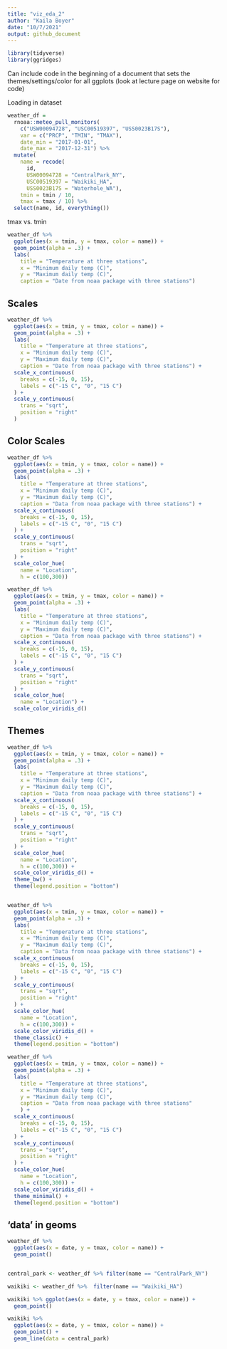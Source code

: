 ```yaml
---
title: "viz_eda_2"
author: "Kaila Boyer"
date: "10/7/2021"
output: github_document
---
```


```r
library(tidyverse)
library(ggridges)
```

Can include code in the beginning of a document that sets the themes/settings/color for all ggplots 
(look at lecture page on website for code)

Loading in dataset 

```r
weather_df = 
  rnoaa::meteo_pull_monitors(
    c("USW00094728", "USC00519397", "USS0023B17S"),
    var = c("PRCP", "TMIN", "TMAX"), 
    date_min = "2017-01-01",
    date_max = "2017-12-31") %>%
  mutate(
    name = recode(
      id, 
      USW00094728 = "CentralPark_NY", 
      USC00519397 = "Waikiki_HA",
      USS0023B17S = "Waterhole_WA"),
    tmin = tmin / 10,
    tmax = tmax / 10) %>%
  select(name, id, everything())
```

tmax vs. tmin 

```r
weather_df %>% 
  ggplot(aes(x = tmin, y = tmax, color = name)) + 
  geom_point(alpha = .3) + 
  labs( 
    title = "Temperature at three stations", 
    x = "Minimum daily temp (C)", 
    y = "Maximum daily temp (C)", 
    caption = "Date from noaa package with three stations")
```


## Scales 

```r
weather_df %>% 
  ggplot(aes(x = tmin, y = tmax, color = name)) + 
  geom_point(alpha = .3) + 
  labs( 
    title = "Temperature at three stations", 
    x = "Minimum daily temp (C)", 
    y = "Maximum daily temp (C)", 
    caption = "Date from noaa package with three stations") + 
  scale_x_continuous(
    breaks = c(-15, 0, 15), 
    labels = c("-15 C", "0", "15 C")
  ) + 
  scale_y_continuous(
    trans = "sqrt", 
    position = "right"
  )
```

## Color Scales 

```r
weather_df %>% 
  ggplot(aes(x = tmin, y = tmax, color = name)) + 
  geom_point(alpha = .3) + 
  labs( 
    title = "Temperature at three stations", 
    x = "Minimum daily temp (C)", 
    y = "Maximum daily temp (C)", 
    caption = "Data from noaa package with three stations") + 
  scale_x_continuous(
    breaks = c(-15, 0, 15), 
    labels = c("-15 C", "0", "15 C")
  ) + 
  scale_y_continuous(
    trans = "sqrt", 
    position = "right"
  ) + 
  scale_color_hue(
    name = "Location", 
    h = c(100,300))

weather_df %>% 
  ggplot(aes(x = tmin, y = tmax, color = name)) + 
  geom_point(alpha = .3) + 
  labs( 
    title = "Temperature at three stations", 
    x = "Minimum daily temp (C)", 
    y = "Maximum daily temp (C)", 
    caption = "Data from noaa package with three stations") + 
  scale_x_continuous(
    breaks = c(-15, 0, 15), 
    labels = c("-15 C", "0", "15 C")
  ) + 
  scale_y_continuous(
    trans = "sqrt", 
    position = "right"
  ) + 
  scale_color_hue(
    name = "Location") +
  scale_color_viridis_d()
```

## Themes 

```r
weather_df %>% 
  ggplot(aes(x = tmin, y = tmax, color = name)) + 
  geom_point(alpha = .3) + 
  labs( 
    title = "Temperature at three stations", 
    x = "Minimum daily temp (C)", 
    y = "Maximum daily temp (C)", 
    caption = "Data from noaa package with three stations") + 
  scale_x_continuous(
    breaks = c(-15, 0, 15), 
    labels = c("-15 C", "0", "15 C")
  ) + 
  scale_y_continuous(
    trans = "sqrt", 
    position = "right"
  ) + 
  scale_color_hue(
    name = "Location", 
    h = c(100,300)) + 
  scale_color_viridis_d() +
  theme_bw() +
  theme(legend.position = "bottom") 


weather_df %>% 
  ggplot(aes(x = tmin, y = tmax, color = name)) + 
  geom_point(alpha = .3) + 
  labs( 
    title = "Temperature at three stations", 
    x = "Minimum daily temp (C)", 
    y = "Maximum daily temp (C)", 
    caption = "Data from noaa package with three stations") + 
  scale_x_continuous(
    breaks = c(-15, 0, 15), 
    labels = c("-15 C", "0", "15 C")
  ) + 
  scale_y_continuous(
    trans = "sqrt", 
    position = "right"
  ) + 
  scale_color_hue(
    name = "Location", 
    h = c(100,300)) + 
  scale_color_viridis_d() +
  theme_classic() +
  theme(legend.position = "bottom") 

weather_df %>% 
  ggplot(aes(x = tmin, y = tmax, color = name)) + 
  geom_point(alpha = .3) + 
  labs( 
    title = "Temperature at three stations", 
    x = "Minimum daily temp (C)", 
    y = "Maximum daily temp (C)", 
    caption = "Data from noaa package with three stations" 
    ) + 
  scale_x_continuous(
    breaks = c(-15, 0, 15), 
    labels = c("-15 C", "0", "15 C")
  ) + 
  scale_y_continuous(
    trans = "sqrt", 
    position = "right"
  ) + 
  scale_color_hue(
    name = "Location", 
    h = c(100,300)) + 
  scale_color_viridis_d() +
  theme_minimal() +
  theme(legend.position = "bottom") 
```

## 'data' in geoms 

```r
weather_df %>% 
  ggplot(aes(x = date, y = tmax, color = name)) + 
  geom_point()


central_park <- weather_df %>% filter(name == "CentralPark_NY")

waikiki <- weather_df %>%  filter(name == "Waikiki_HA")

waikiki %>% ggplot(aes(x = date, y = tmax, color = name)) + 
  geom_point()

waikiki %>% 
  ggplot(aes(x = date, y = tmax, color = name)) + 
  geom_point() + 
  geom_line(data = central_park)


```





